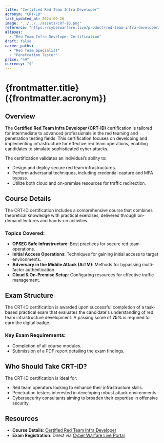 ```yaml
---
title: "Certified Red Team Infra Developer"
acronym: "CRT-ID"
last_updated_at: 2024-09-26
image: "../../../assets/CRT-ID.png"
reference: "https://cyberwarfare.live/product/red-team-infra-developer/"
aliases:
  - "Red Team Infra Developer Certification"
draft: false
career_paths:
  - "Red Team Specialist"
  - "Penetration Tester"
price: "49"
currency: "$"
---
```


# {frontmatter.title} ({frontmatter.acronym})

## Overview

The **Certified Red Team Infra Developer (CRT-ID)** certification is tailored for intermediate to advanced professionals
in the red teaming and penetration testing fields. This certification focuses on developing and implementing
infrastructure for effective red team operations, enabling candidates to simulate sophisticated cyber attacks.

The certification validates an individual’s ability to:

- Design and deploy secure red team infrastructures.
- Perform adversarial techniques, including credential capture and MFA bypass.
- Utilize both cloud and on-premise resources for traffic redirection.

## Course Details

The CRT-ID certification includes a comprehensive course that combines theoretical knowledge with practical exercises,
delivered through on-demand lectures and hands-on activities.

### Topics Covered:

- **OPSEC Safe Infrastructure**: Best practices for secure red team operations.
- **Initial Access Operations**: Techniques for gaining initial access to target environments.
- **Adversary in the Middle Attack (AiTM)**: Methods for bypassing multi-factor authentication.
- **Cloud & On-Premise Setup**: Configuring resources for effective traffic management.

## Exam Structure

The CRT-ID certification is awarded upon successful completion of a task-based practical exam that evaluates the
candidate's understanding of red team infrastructure development. A passing score of **75%** is required to earn the
digital badge.

### Key Exam Requirements:

- Completion of all course modules.
- Submission of a PDF report detailing the exam findings.

## Who Should Take CRT-ID?

The CRT-ID certification is ideal for:

- Red team operators looking to enhance their infrastructure skills.
- Penetration testers interested in developing robust attack environments.
- Cybersecurity consultants aiming to broaden their expertise in offensive security.

## Resources

- **Course Details**: [Certified Red Team Infra Developer](https://cyberwarfare.live/product/red-team-infra-developer/)
- **Exam Registration**: Direct via [Cyber Warfare Live Portal](https://cyberwarfare.live/)